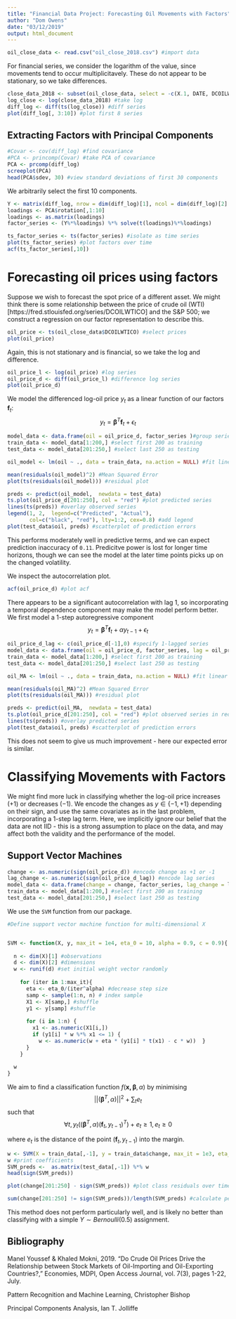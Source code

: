 ```yaml
---
title: "Financial Data Project: Forecasting Oil Movements with Factors"
author: "Dom Owens"
date: "03/12/2019"
output: html_document
---
```


```r
oil_close_data <- read.csv("oil_close_2018.csv") #import data
```


For financial series, we consider the logarithm of the value, since movements tend to occur multiplicitavely. These do not appear to be stationary, so we take differences.
```r
close_data_2018 <- subset(oil_close_data, select = -c(X.1, DATE, DCOILWTICO, ADT)) #drop date and oil, ADT
log_close <- log(close_data_2018) #take log
diff_log <- diff(ts(log_close)) #diff series
plot(diff_log[, 3:10]) #plot first 8 series 
```


## Extracting Factors with Principal Components

```r
#Covar <- cov(diff_log) #find covariance
#PCA <- princomp(Covar) #take PCA of covariance
PCA <- prcomp(diff_log)
screeplot(PCA) 
head(PCA$sdev, 30) #view standard deviations of first 30 components
```
We arbitrarily select the first 10 components.

```r
Y <- matrix(diff_log, nrow = dim(diff_log)[1], ncol = dim(diff_log)[2] )
loadings <- PCA$rotation[,1:10]
loadings <- as.matrix(loadings)
factor_series <- (Y%*%loadings) %*% solve(t(loadings)%*%loadings)

ts_factor_series <- ts(factor_series) #isolate as time series
plot(ts_factor_series) #plot factors over time
acf(ts_factor_series[,10])
```


# Forecasting oil prices using factors

Suppose we wish to forecast the spot price of a different asset. We might think there is some relationship between the price of crude oil (WTI)[https://fred.stlouisfed.org/series/DCOILWTICO] and the S&P 500; we construct a regression on our factor representation to describe this.

```r
oil_price <- ts(oil_close_data$DCOILWTICO) #select prices
plot(oil_price)
```

Again, this is not stationary and is financial, so we take the log and difference.

```r
oil_price_l <- log(oil_price) #log series
oil_price_d <- diff(oil_price_l) #difference log series
plot(oil_price_d)
```

We model the differenced log-oil price $y_t$ as a linear function of our factors $\mathbf{f}_t$:
$$ y_t = \boldsymbol{\beta}^T \mathbf{f}_t + \epsilon_t  $$

```r
model_data <- data.frame(oil = oil_price_d, factor_series )#group series as dataframe
train_data <- model_data[1:200,] #select first 200 as training
test_data <- model_data[201:250,] #select last 250 as testing

oil_model <- lm(oil ~ ., data = train_data, na.action = NULL) #fit linear model

mean(residuals(oil_model)^2) #Mean Squared Error
plot(ts(residuals(oil_model))) #residual plot

preds <- predict(oil_model,  newdata = test_data)
ts.plot(oil_price_d[201:250], col = "red") #plot predicted series
lines(ts(preds)) #overlay observed series
legend(1, 2,  legend=c("Predicted", "Actual"),
       col=c("black", "red"), lty=1:2, cex=0.8) #add legend
plot(test_data$oil, preds) #scatterplot of prediction errors
```
This performs moderately well in predictive terms, and we can expect prediction inaccuracy of `0.11`. Predicitve power is lost for longer time horizons, though we can see the model at the later time points picks up on the changed volatility.

We inspect the autocorrelation plot.

```r
acf(oil_price_d) #plot acf
```

There appears to be a significant autocorrelation with lag 1, so incorporating a temporal dependence component may make the model perform better.
We first model a 1-step autoregressive component
$$ y_t = \boldsymbol{\beta}^T \mathbf{f}_t + \alpha y_{t-1} + \epsilon_t  $$
```r
oil_price_d_lag <- c(oil_price_d[-1],0) #specify 1-lagged series
model_data <- data.frame(oil = oil_price_d, factor_series, lag = oil_price_d_lag) #group series as dataframe
train_data <- model_data[1:200,] #select first 200 as training
test_data <- model_data[201:250,] #select last 250 as testing

oil_MA <- lm(oil ~ ., data = train_data, na.action = NULL) #fit linear model

mean(residuals(oil_MA)^2) #Mean Squared Error
plot(ts(residuals(oil_MA))) #residual plot

preds <- predict(oil_MA,  newdata = test_data)
ts.plot(oil_price_d[201:250], col = "red") #plot observed series in red
lines(ts(preds)) #overlay predicted series
plot(test_data$oil, preds) #scatterplot of prediction errors
```
This does not seem to give us much improvement - here our expected error is similar.





# Classifying Movements with Factors
We might find more luck in classifying whether the log-oil price increases $(+1)$ or decreases  $(-1)$.
We encode the changes as $y \in \{ -1, +1\}$ depending on their sign, and use the same covariates as in the last problem, incorporating a 1-step lag term. 
Here, we implicitly ignore our belief that the data are not IID - this is a strong assumption to place on the data, and may affect both the validity and the performance of the model.

## Support Vector Machines


```r
change <- as.numeric(sign(oil_price_d)) #encode change as +1 or -1
lag_change <- as.numeric(sign(oil_price_d_lag)) #encode lag series
model_data <- data.frame(change = change, factor_series, lag_change = lag_change) #group series as dataframe
train_data <- model_data[1:200,] #select first 200 as training
test_data <- model_data[201:250,] #select last 250 as testing
```

We use the `SVM` function from our package.
```r
#Define support vector machine function for multi-dimensional X


SVM <- function(X, y, max_it = 1e4, eta_0 = 10, alpha = 0.9, c = 0.9){
  
  n <- dim(X)[1] #observations
  d <- dim(X)[2] #dimensions
  w <- runif(d) #set initial weight vector randomly
  
    for (iter in 1:max_it){
      eta <- eta_0/(iter^alpha) #decrease step size
      samp <- sample(1:n, n) # index sample
      X1 <- X[samp,] #shuffle
      y1 <- y[samp] #shuffle
      
      for (i in 1:n) {
        x1 <- as.numeric(X1[i,])
        if (y1[i] * w %*% x1 <= 1) {
          w <- as.numeric(w + eta * (y1[i] * t(x1) - c * w))  }
      }
    }
  
  w
}


```


We aim to find a classification function $f(\boldsymbol{x,\beta},\alpha)$ by minimising 
$$ || (\boldsymbol{\beta}^T, \alpha) ||^2 + \sum_t e_t$$
such that $$ \forall t, y_t((\boldsymbol{\beta}^T, \alpha)(\mathbf{f}_t, y_{t-1})^T  ) + e_t \geq 1, e_t \geq 0  $$

where $e_t$ is the distance of the point $(\mathbf{f}_t, y_{t-1})$ into the margin.


```r
w <- SVM(X = train_data[,-1], y = train_data$change, max_it = 1e3, eta_0 = 1, alpha = 0.9, c = 0.9) #fit SVM
w #print coefficients
SVM_preds <-  as.matrix(test_data[,-1]) %*% w
head(sign(SVM_preds))

plot(change[201:250] - sign(SVM_preds)) #plot class residuals over time

sum(change[201:250] != sign(SVM_preds))/length(SVM_preds) #calculate percentage of misclassified points
```

This method does not perform particularly well, and is likely no better than classifying with a simple $Y \sim Bernoulli(0.5)$ assignment.

 
## Bibliography

Manel Youssef & Khaled Mokni, 2019. "Do Crude Oil Prices Drive the Relationship between Stock Markets of Oil-Importing and Oil-Exporting Countries?," Economies, MDPI, Open Access Journal, vol. 7(3), pages 1-22, July.

Pattern Recognition and Machine Learning, Christopher Bishop

Principal Components Analysis, Ian T. Jolliffe

